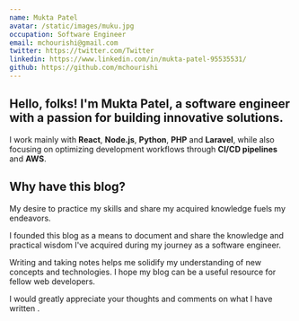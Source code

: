 ```yaml
---
name: Mukta Patel
avatar: /static/images/muku.jpg
occupation: Software Engineer
email: mchourishi@gmail.com
twitter: https://twitter.com/Twitter
linkedin: https://www.linkedin.com/in/mukta-patel-95535531/
github: https://github.com/mchourishi
---
```


## Hello, folks! I'm Mukta Patel, a software engineer with a passion for building innovative solutions.

I work mainly with <b>React</b>, <b>Node.js</b>, <b>Python</b>, <b>PHP</b> and <b>Laravel</b>,
while also focusing on optimizing development workflows through <b>CI/CD pipelines</b> and <b>AWS</b>.

## Why have this blog?

My desire to practice my skills and share my acquired knowledge fuels my endeavors.

I founded this blog as a means to document and share the knowledge and practical wisdom I've acquired during my journey as a software engineer.

Writing and taking notes helps me solidify my understanding of new concepts and technologies. I hope my blog can be a useful resource for fellow web developers.

I would greatly appreciate your thoughts and comments on what I have written .
